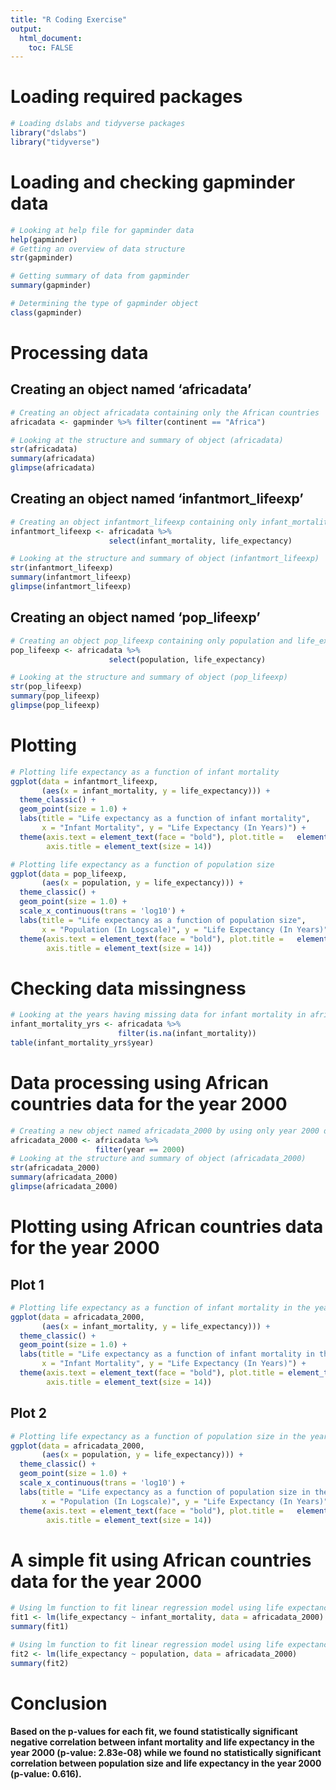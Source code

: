```yaml
---
title: "R Coding Exercise"
output:
  html_document:
    toc: FALSE
---
```


# Loading required packages

```r
# Loading dslabs and tidyverse packages
library("dslabs") 
library("tidyverse")
```

# Loading and checking gapminder data

```r
# Looking at help file for gapminder data
help(gapminder)
# Getting an overview of data structure
str(gapminder)
```

```r
# Getting summary of data from gapminder
summary(gapminder)
```

```r
# Determining the type of gapminder object
class(gapminder)
```

# Processing data

## Creating an object named 'africadata'

```r
# Creating an object africadata containing only the African countries
africadata <- gapminder %>% filter(continent == "Africa")

# Looking at the structure and summary of object (africadata)
str(africadata)
summary(africadata)
glimpse(africadata)
```

## Creating an object named 'infantmort_lifeexp'

```r
# Creating an object infantmort_lifeexp containing only infant_mortality and life_expectancy variables
infantmort_lifeexp <- africadata %>%
                      select(infant_mortality, life_expectancy)

# Looking at the structure and summary of object (infantmort_lifeexp)
str(infantmort_lifeexp)
summary(infantmort_lifeexp)
glimpse(infantmort_lifeexp)
```

## Creating an object named 'pop_lifeexp'

```r
# Creating an object pop_lifeexp containing only population and life_expectancy variables
pop_lifeexp <- africadata %>%
                      select(population, life_expectancy)

# Looking at the structure and summary of object (pop_lifeexp)
str(pop_lifeexp)
summary(pop_lifeexp)
glimpse(pop_lifeexp)
```

# Plotting

```r
# Plotting life expectancy as a function of infant mortality
ggplot(data = infantmort_lifeexp,
       (aes(x = infant_mortality, y = life_expectancy))) +
  theme_classic() +
  geom_point(size = 1.0) +
  labs(title = "Life expectancy as a function of infant mortality", 
       x = "Infant Mortality", y = "Life Expectancy (In Years)") +
  theme(axis.text = element_text(face = "bold"), plot.title =   element_text(hjust = 0.5, size = 14),
        axis.title = element_text(size = 14))
```

```r
# Plotting life expectancy as a function of population size
ggplot(data = pop_lifeexp,
       (aes(x = population, y = life_expectancy))) +
  theme_classic() +
  geom_point(size = 1.0) +
  scale_x_continuous(trans = 'log10') +
  labs(title = "Life expectancy as a function of population size", 
       x = "Population (In Logscale)", y = "Life Expectancy (In Years)") +
  theme(axis.text = element_text(face = "bold"), plot.title =   element_text(hjust = 0.5, size = 14),
        axis.title = element_text(size = 14))
```

# Checking data missingness

```r
# Looking at the years having missing data for infant mortality in africadata
infant_mortality_yrs <- africadata %>% 
                        filter(is.na(infant_mortality))
table(infant_mortality_yrs$year)
```

# Data processing using African countries data for the year 2000

```r
# Creating a new object named africadata_2000 by using only year 2000 data from africadata object
africadata_2000 <- africadata %>%
                   filter(year == 2000)
# Looking at the structure and summary of object (africadata_2000)
str(africadata_2000)
summary(africadata_2000)
glimpse(africadata_2000)
```

# Plotting using African countries data for the year 2000

## Plot 1

```r
# Plotting life expectancy as a function of infant mortality in the year 2000
ggplot(data = africadata_2000,
       (aes(x = infant_mortality, y = life_expectancy))) +
  theme_classic() +
  geom_point(size = 1.0) +
  labs(title = "Life expectancy as a function of infant mortality in the year 2000", 
       x = "Infant Mortality", y = "Life Expectancy (In Years)") +
  theme(axis.text = element_text(face = "bold"), plot.title = element_text(hjust = 0.5, size = 14),
        axis.title = element_text(size = 14))
```

## Plot 2

```r
# Plotting life expectancy as a function of population size in the year 2000
ggplot(data = africadata_2000,
       (aes(x = population, y = life_expectancy))) +
  theme_classic() +
  geom_point(size = 1.0) +
  scale_x_continuous(trans = 'log10') +
  labs(title = "Life expectancy as a function of population size in the year 2000", 
       x = "Population (In Logscale)", y = "Life Expectancy (In Years)") +
  theme(axis.text = element_text(face = "bold"), plot.title =   element_text(hjust = 0.5, size = 14),
        axis.title = element_text(size = 14))
```

# A simple fit using African countries data for the year 2000

```r
# Using lm function to fit linear regression model using life expectancy as the outcome and infant mortality as the predictor for the year 2000
fit1 <- lm(life_expectancy ~ infant_mortality, data = africadata_2000)
summary(fit1)

# Using lm function to fit linear regression model using life expectancy as the outcome and population size as the predictor for the year 2000
fit2 <- lm(life_expectancy ~ population, data = africadata_2000)
summary(fit2)
```

# Conclusion

**Based on the p-values for each fit, we found statistically significant negative correlation between infant mortality and life expectancy in the year 2000 (p-value: 2.83e-08) while we found no statistically significant correlation between population size and life expectancy in the year 2000 (p-value: 0.616).**
